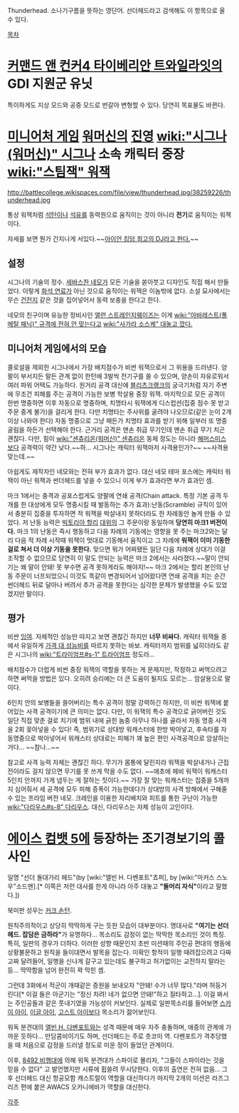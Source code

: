 Thunderhead. 소나기구름을 뜻하는 영단어. 선더헤드라고 검색해도 이 항목으로 올 수 있다.

[[목차]]
= [[커맨드 앤 컨커4 타이베리안 트와일라잇]]의 GDI 지원군 유닛 =
특이하게도 지상 모드와 공중 모드로 번갈아 변형할 수 있다. 당연히 목표물도 바뀐다.


= [[미니어처 게임]] [[워머신]]의 [[진영]] [[wiki:"시그나(워머신)" 시그나]] 소속 캐릭터 중장 [[wiki:"스팀잭" 워잭]] =
http://battlecollege.wikispaces.com/file/view/thunderhead.jpg/38259226/thunderhead.jpg

통상 워잭처럼 [[석탄]]이나 [[석유]]를 동력원으로 움직이는 것이 아니라 '''전기'''로 움직이는 워잭이다.

자세를 보면 뭔가 간지나게 서있다.~~[http://i.imgur.com/2MmNf.jpg 아이언 킹덤 최고의 DJ라고 한다.]~~
== 설정 ==
시그나의 기술의 정수. [[세바스찬 네모]]가 모든 기술을 쏟아붓고 디자인도 직접 해서 만들었다. 이렇게 [[화석 연료]]가 아닌 것으로 움직이는 워잭은 이놈밖에 없다. 소설 묘사에서는 무슨 [[건전지]] 같은 것을 집어넣어서 동력 보충을 한다고 한다.

네모의 친구이며 유능한 정비사인 [[앨런 스트레인지웨이즈]]는 이게 [[wiki:"아바레스트(풀 메탈 패닉)" 규격에 전혀 안 맞는다고]] [[wiki:"사가라 소스케" 대놓고 깠다.]]
== 미니어처 게임에서의 모습 ==
콜로설을 제외한 시그나에서 가장 배치점수가 비싼 워잭으로서 그 위용을 드러낸다. 양팔이 부서지든 말든 관계 없이 한턴에 3발씩 전기구를 쏠 수 있으며, 양손이 자유로워서 여러 파워 어택도 가능하다. 원거리 공격 대신에 [[블리츠크랭크]]의 궁극기처럼 자기 주변에 무조건 피해를 주는 공격이 가능한 보병 학살용 중장 워잭. 마지막으로 모든 공격이 한번 명중하면 이후 자동으로 명중하며, 치명타시 워잭에게 디스럽션(집중 점수 못 받고 주문 중계 불가)을 걸리게 한다. 다만 치명타는 주사위를 굴려야 나오므로(같은 눈이 2개 이상 나와야 한다) 자동 명중으로 그냥 패든가 치명타 효과를 받기 위해 일부러 또 명중 굴림을 하든가 선택해야 한다. 근거리 공격은 맨손 취급 무기인데 맨손 취급 무기 치곤 괜찮다. 다만, 힘이 [[wiki:"센츄리온(워머신)" 센츄리온]] 동체 정도는 아니라 [[해머스미스]]보다 공격력이 약간 낮다.~~하… 시그나는 캐릭터 워잭마저 사격용인가?~~ ~~사격용 맞는데.~~

아쉽게도 제작자인 네모와는 전혀 부가 효과가 없다. 대신 네모 테마 포스에는 캐릭터 워잭이 아닌 워잭과 썬더헤드를 넣을 수 있으니 이게 부가 효과라면 부가 효과인 셈.

마크 1에서는 충격과 공포스럽게도 양팔에 연쇄 공격(Chain attack. 특정 기본 공격 두개를 한 대상에게 모두 명중시킬 때 발동하는 추가 효과):난동(Scramble) 규칙이 있어서 충분히 집중을 투자하면 적 워잭을 박살내지 못하더라도 한 차례동안 놀게 만들 수 있었다. 저 난동 능력은 [[빅토리아 할리]] [[대위]]의 그 주문이랑 동일하며 '''당연히 마크1 버전이다.''' 마크 1의 난동은 즉시 행동하고 다음 차례의 기동에는 영향을 못 주는 마크2와는 달리 다음 적 차례 시작때 워잭이 멋대로 기동해서 움직이고 그 차례에 '''워잭이 이미 기동한 걸로 쳐서 더 이상 기동을 못한다.''' 맞으면 뭐가 어찌됐든 일단 다음 차례에 상대가 이걸 조작할 수 없으므로 당연히 이 말도 안되는 능력은 마크 2에서는 사라졌다.~~말이 안되기는 왜 말이 안돼! 못 부수면 공격 못하게라도 해야지!~~ 마크 2에서는 할리 본인의 난동 주문이 너프되었으니 이것도 똑같이 변경되어서 넘어왔다면 연쇄 공격을 치는 순간 썬더헤드 뒤로 달아나 버려서 추가 공격을 못한다는 심각한 문제가 발생했을 수도 있었겠지만 말이다.
== 평가 ==
비싼 [[잉여]]. 자체적인 성능만 따지고 보면 괜찮긴 하지만 '''너무 비싸다.''' 캐릭터 워잭들 중에서 유일하게 [[가격 대 성능비]]를 따르지 못하는 바보. 캐릭터까지 범위를 넓히더라도 같은 시그나의 [[wiki:"트라이엄프#s-1" 트라이엄프]] 정도라…

배치점수가 더럽게 비싼 중장 워잭의 역할을 못하는 게 문제지만, 작정하고 써먹으려고 하면 써먹을 방법은 있다. 오히려 승리에는 더 큰 도움이 될지도 모르는… 암살용으로 말이다.

6인치 안의 보병들을 쓸어버리는 특수 공격이 정말 강력하긴 하지만, 이 비싼 워잭에 붙어있는 사격 공격이기에 큰 의미는 없다. 다만, 이 워잭의 특수 공격으로 긁어버린 것도 일단 직접 맞춘 걸로 치기에 범위 내에 긁힌 놈중 아무나 하나를 골라서 자동 명중 사격을 2회 꽂아넣을 수 있다! 즉, 범위기로 상대방 워캐스터에 한방 박아넣고, 후속타를 자동명중으로 박아넣어서 워캐스터 상대로는 피해가 꽤 높은 편인 사격공격으로 암살하는 거다… ~~참나…~~

참고로 사격 능력 자체는 괜찮긴 하다. 무기가 몸통에 달린지라 워잭을 박살내거나 근접전이라도 걸지 않으면 무기를 못 쓰게 막을 수도 없다. ~~애초에 헤비 워잭이 워캐스터 5인치 안까지 가게 냅두는 게 잘하는 짓이다.~~ 가장 잘 맞는 워캐스터는 집중을 5개까지 심어줘서 세 공격에 모두 피해 증폭이 가능한데다가 상대방의 사격 방해에서 구해줄 수 있는 프라임 버전 네모. 크레인을 이용한 자리배치와 피트를 통한 구난이 가능한 [[wiki:"다리우스#s-8" 다리우스]]. 대신, 다리우스는 자체 성능이 고인이다.


= [[에이스 컴뱃 5]]에 등장하는 조기경보기의 콜사인 =
일명 "선더 돌대가리 헤드"(by [wiki:"앨빈 H. 다벤포트"쵸퍼], by [wiki:"마커스 스노우"소드맨].[* 이쪽은 저런 대사를 한게 아니라 아주 대놓고 '''"돌머리 자식"'''이라고 말했다.])

북미판 성우는 [[커크 손턴]].

원칙주의적이고 상당히 딱딱하게 구는 듯한 모습이 대부분이다. 명대사로 '''"여기는 선더헤드. 잡담은 금하라"'''가 유명하다… 목소리도 감정이 없는 딱딱한 목소리인 것이 특징. 특히, 일판의 경우가 더하다. 이러한 성향 때문인지 초반 미션때의 주인공 편대의 행동에 상황불문하고 원칙을 들이대면서 발목을 잡는다. 미확인 항적이 일행 때려잡으려고 다짜고짜 달려들어, 일행을 신나게 갈구고 있는데도 불구하고 허가없이는 교전하지 말라는 등… 딱딱함을 넘어 완전히 꽉 막힌 셈.

그런데 3화에서 적군이 개때같은 증원을 보내오자 "안돼! 수가 너무 많다."라며 허둥거린다[* 이걸 들은 아군기는 "정신 차려! 네가 없으면 안돼!"하고 질타하고...]. 이걸 봐서는 주인공들과 같은 풋내기였을 가능성이 커보인다. 실제로 일판목소리를 들어보면 [[스카이 아이]], [[이글 아이]], [[고스트 아이]]보다 목소리가 젊어보인다.

워독 분견대의 [[앨빈 H. 다벤포트]]와는 성격 때문에 매우 자주 충돌하며, 애증의 관계에 가까운 듯하다… 만담콤비이기도 하며, 선더헤드는 주로 츳코미 역. 다벤포트가 격추당했을 때 처음으로 감정을 드러낼 정도로 미운 정이 들었던 관계이다.

이후, [[8492 비행대]]에 의해 워독 분견대가 스파이로 몰리자, "그들이 스파이라는 것을 믿을 수 없다" 고 발언했지만 시류에 휩쓸려 무시당한다. 이후의 출연은 전혀 없음… 그후 선더헤드 대신 항공모함 캐스트럴이 역할을 대신하다가 마지막 2개의 미션은 라즈그리즈 편에 붙은 AWACS 오카니에바가 역할을 대신한다. 

[[각주]]
